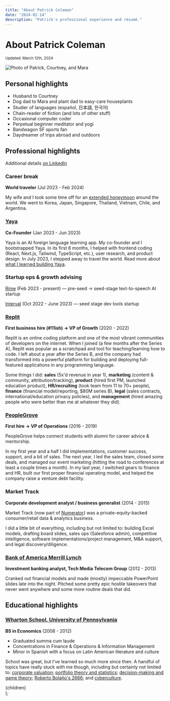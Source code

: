 ```yaml
---
title: "About Patrick Coleman"
date: "2024-02-14"
description: "Patrick's professional experience and résumé."
---
```



# About Patrick Coleman

<small>
  Updated: <time dateTime={date}>March 12th, 2024</time>
</small>

<Image
  src="/images/patrick-courtney-mara.jpeg"
  className="mx-auto"
  alt="Photo of Patrick, Courtney, and Mara"
  width={600}
  height={400}
/>

## Personal highlights

- Husband to Courtney
- Dog dad to Mara and plant dad to easy-care houseplants
- Studier of languages (español, 日本語, 한국어)
- Chain-reader of fiction (and lots of other stuff)
- Occasional computer coder
- Perpetual beginner meditator and yogi
- Bandwagon SF sports fan
- Daydreamer of trips abroad and outdoors

## Professional highlights

Additional details [on LinkedIn](https://www.linkedin.com/in/patrickscoleman/details/experience/)

### Career break

**World traveler** (Jul 2023 - Feb 2024)

My wife and I took some time off for an [extended honeymoon](/posts/honeymoon) around the world. We went to Korea, Japan, Singapore, Thailand, Vietnam, Chile, and Argentina.

### [Yaya](https://www.yaya.press/)

**Co-Founder** (Jan 2023 - Jun 2023)

Yaya is an AI foreign language learning app. My co-founder and I bootstrapped Yaya. In its first 6 months, I helped with frontend coding (React, Next.js, Tailwind, TypeScript, etc.), user research, and product design. In July 2023, I stepped away to travel the world. Read more about [what I learned building Yaya](/posts/yaya).

### Startup ops & growth advising

[Rime](https://rime.ai/) (Feb 2023 - present) — pre-seed → seed-stage text-to-speech AI startup

[Interval](https://interval.com/) (Oct 2022 - June 2023) — seed stage dev tools startup

### [Replit](https://replit.com)

**First business hire (#11ish) → VP of Growth** (2020 - 2022)

Replit is an online coding platform and one of the most vibrant communities of developers on the internet. When I joined (a few months after the Series A), Replit was popular as a scratchpad and tool for teaching/learning how to code. I left about a year after the Series B, and the company had transformed into a powerful platform for building and deploying full-featured applications in any programming language.

Some things I did: **sales** (5x'd revenue in year 1), **marketing** (content & community, attribution/tracking), **product** (hired first PM, launched education product), **HR/recruiting** (took team from 11 to 70+ people), **finance** (financial model/reporting, $80M series B), **legal** (sales contracts, international/education privacy policies), and **management** (hired amazing people who were better than me at whatever they did).

### [PeopleGrove](https://www.peoplegrove.com/)

**First hire → VP of Operations** (2016 - 2019)

PeopleGrove helps connect students with alumni for career advice & mentorship.

In my first year and a half I did implementations, customer success, support, and a bit of sales. The next year, I led the sales team, closed some deals, and managed our event marketing (hitting the road to conferences at least a couple times a month). In my last year, I switched gears to finance and HR, built our first proper financial operating model, and helped the company raise a venture debt facility.

### Market Track

**Corporate development analyst / business generalist** (2014 - 2015)

Market Track (now part of [Numerator](https://www.numerator.com/)) was a private-equity-backed consumer/retail data & analytics business.

I did a little bit of everything, including but not limited to: building Excel models, drafting board slides, sales ops (Salesforce admin), competitive intelligence, software implementations/project management, M&A support, and legal discovery/diligence.

### [Bank of America Merrill Lynch](https://bofaml.com/)

**Investment banking analyst, Tech Media Telecom Group** (2012 - 2013)

Cranked out financial models and made (mostly) impeccable PowerPoint slides late into the night. Pitched some pretty epic hostile takeovers that never went anywhere and some more routine deals that did.

## Educational highlights

### [Wharton School, University of Pennsylvania](https://www.wharton.upenn.edu/)

**BS in Economics** (2008 - 2012)

- Graduated summa cum laude
- Concentrations in Finance & Operations & Information Management
- Minor in Spanish with a focus on Latin American literature and culture

School was great, but I've learned so much more since then. A handful of topics have really stuck with me though, including but certainly not limited to: [corporate valuation](https://en.wikipedia.org/wiki/Business_valuation); [portfolio theory and statistics](https://en.wikipedia.org/wiki/Modern_portfolio_theory); [decision-making and game theory](https://en.wikipedia.org/wiki/Decision-making); [Roberto Bolaño's 2666](https://en.wikipedia.org/wiki/2666); and [cyberculture](https://en.wikipedia.org/wiki/Internet_culture).

  <Layout title={title} description={description}>
    <MDXProvider components={MdxComponents}>
      <div className="prose max-w-none prose-stone dark:prose-invert dark:prose-headings:text-text-darkbold dark:prose-a:text-text-darkbold dark:prose-strong:text-text-darkbold">
        {children}
      </div>
    </MDXProvider>
  </Layout>
);
